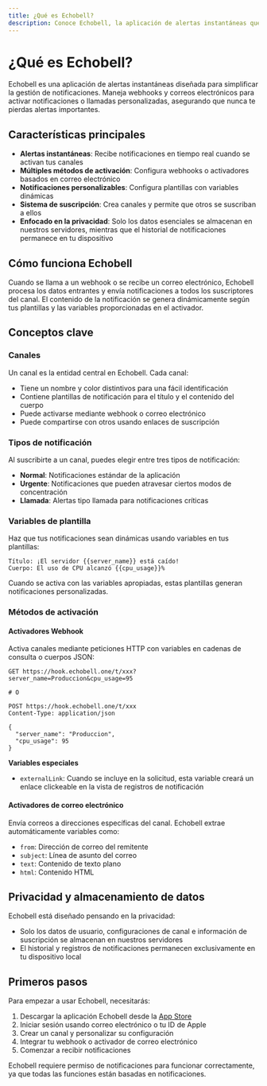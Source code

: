```yaml
---
title: ¿Qué es Echobell?
description: Conoce Echobell, la aplicación de alertas instantáneas que simplifica la gestión de notificaciones.
---
```


# ¿Qué es Echobell?

Echobell es una aplicación de alertas instantáneas diseñada para simplificar la gestión de notificaciones. Maneja webhooks y correos electrónicos para activar notificaciones o llamadas personalizadas, asegurando que nunca te pierdas alertas importantes.

## Características principales

- **Alertas instantáneas**: Recibe notificaciones en tiempo real cuando se activan tus canales
- **Múltiples métodos de activación**: Configura webhooks o activadores basados en correo electrónico
- **Notificaciones personalizables**: Configura plantillas con variables dinámicas
- **Sistema de suscripción**: Crea canales y permite que otros se suscriban a ellos
- **Enfocado en la privacidad**: Solo los datos esenciales se almacenan en nuestros servidores, mientras que el historial de notificaciones permanece en tu dispositivo

## Cómo funciona Echobell

Cuando se llama a un webhook o se recibe un correo electrónico, Echobell procesa los datos entrantes y envía notificaciones a todos los suscriptores del canal. El contenido de la notificación se genera dinámicamente según tus plantillas y las variables proporcionadas en el activador.

## Conceptos clave

### Canales

Un canal es la entidad central en Echobell. Cada canal:

- Tiene un nombre y color distintivos para una fácil identificación
- Contiene plantillas de notificación para el título y el contenido del cuerpo
- Puede activarse mediante webhook o correo electrónico
- Puede compartirse con otros usando enlaces de suscripción

### Tipos de notificación

Al suscribirte a un canal, puedes elegir entre tres tipos de notificación:

- **Normal**: Notificaciones estándar de la aplicación
- **Urgente**: Notificaciones que pueden atravesar ciertos modos de concentración
- **Llamada**: Alertas tipo llamada para notificaciones críticas

### Variables de plantilla

Haz que tus notificaciones sean dinámicas usando variables en tus plantillas:

```
Título: ¡El servidor {{server_name}} está caído!
Cuerpo: El uso de CPU alcanzó {{cpu_usage}}%
```

Cuando se activa con las variables apropiadas, estas plantillas generan notificaciones personalizadas.

### Métodos de activación

#### Activadores Webhook

Activa canales mediante peticiones HTTP con variables en cadenas de consulta o cuerpos JSON:

```http
GET https://hook.echobell.one/t/xxx?server_name=Produccion&cpu_usage=95

# O

POST https://hook.echobell.one/t/xxx
Content-Type: application/json

{
  "server_name": "Produccion",
  "cpu_usage": 95
}
```

**Variables especiales**

- `externalLink`: Cuando se incluye en la solicitud, esta variable creará un enlace clickeable en la vista de registros de notificación

#### Activadores de correo electrónico

Envía correos a direcciones específicas del canal. Echobell extrae automáticamente variables como:

- `from`: Dirección de correo del remitente
- `subject`: Línea de asunto del correo
- `text`: Contenido de texto plano
- `html`: Contenido HTML

## Privacidad y almacenamiento de datos

Echobell está diseñado pensando en la privacidad:

- Solo los datos de usuario, configuraciones de canal e información de suscripción se almacenan en nuestros servidores
- El historial y registros de notificaciones permanecen exclusivamente en tu dispositivo local

## Primeros pasos

Para empezar a usar Echobell, necesitarás:

1. Descargar la aplicación Echobell desde la [App Store](https://apps.apple.com/app/id6743597198)
2. Iniciar sesión usando correo electrónico o tu ID de Apple
3. Crear un canal y personalizar su configuración
4. Integrar tu webhook o activador de correo electrónico
5. Comenzar a recibir notificaciones

<Callout type="warn">
  Echobell requiere permiso de notificaciones para funcionar correctamente, ya
  que todas las funciones están basadas en notificaciones.
</Callout>

